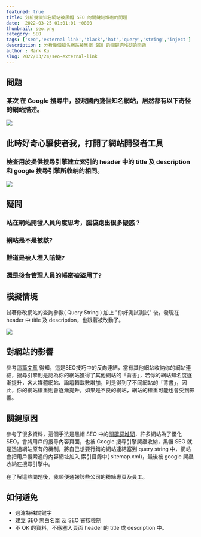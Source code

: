 ```yaml
---
featured: true
title: 分析幾個知名網站被黑帽 SEO 的關鍵詞堆砌的問題
date:  2022-03-25 01:01:01 +0800
thumbnail: seo.png
category: SEO
tags: ['seo','external link','black','hat','query','string','inject']
description : 分析幾個知名網站被黑帽 SEO 的關鍵詞堆砌的問題
author : Mark Ku
slug: 2022/03/24/seo-external-link
---
```


## 問題
### 某次 在 Google 搜尋中，發現國內幾個知名網站，居然都有以下奇怪的網站描述。
![](https://i.imgur.com/xL2V0cF.png)

## 此時好奇心驅使者我，打開了網站開發者工具
### 檢查用於提供搜尋引擎建立索引的 header 中的 title 及 description 和 google 搜尋引擎所收納的相同。
![](https://i.imgur.com/JaqXIzN.png)

## 疑問
### 站在網站開發人員角度思考，腦袋跑出很多疑惑 ?  

### 網站是不是被駭? 

### 難道是被人埋入暗鏈?   

### 還是後台管理人員的帳密被盜用了?   

## 模擬情境
試著修改網站的查詢參數( Query String ) 加上 "你好測試測試" 後，發現在 header 中 title 及 description，也跟著被改動了。

![](https://i.imgur.com/a8bF5iO.png)

## 對網站的影響
參考[這篇文章](https://ranking.works/%E6%8A%80%E8%A1%93SEO/%E5%A4%96%E9%83%A8%E9%80%A3%E7%B5%90?fbclid=IwAR3-2880GtK_3dEp2SUrlhD0t8jHb-_aLHYTCcgWCxI9Vpo55UTni8uZauo)
得知，這是SEO技巧中的反向連結，當有其他網站收納你的網站連結，搜尋引擎則是認為你的網站獲得了其他網站的「背書」，若你的網站知名度逐漸提升，各大媒體網站、論壇轉載數增加，則是得到了不同網站的「背書」，因此，你的網站權重則會逐漸提升，如果是不良的網站，網站的權重可能也會受到影響。

## 關鍵原因
參考了很多資料，這個手法是黑帽 SEO 中的[關鍵詞堆砌](https://baike.baidu.hk/item/%E9%97%9C%E9%8D%B5%E8%A9%9E%E5%A0%86%E7%A0%8C)，許多網站為了優化 SEO，會將用戶的搜尋內容頁面，也被 Google 搜尋引擎爬蟲收納，黑帽 SEO 就是透過網站原有的機制，將自己想要行銷的網站連結塞到 query string 中，網站會把用戶搜索過的內容網址加入 索引目錄中( sitemap.xml)，最後被 google 爬蟲收納在搜尋引擎中。  

在了解這些問題後，我順便通報該些公司的粉絲專頁及員工。

## 如何避免
* 過濾特殊關鍵字
* 建立 SEO 黑白名單 及 SEO 審核機制
* 不 OK 的資料，不應塞入頁面 header 的 title 或 description 中。